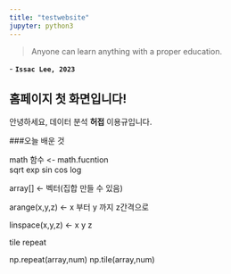 ```yaml
---
title: "testwebsite"
jupyter: python3
---
```


> Anyone can learn anything with a proper education.

\- **`Issac Lee, 2023`**



## 홈페이지 첫 화면입니다!

안녕하세요, 데이터 분석 **허접** 이용규입니다.

###오늘 배운 것 

math 함수 <- math.fucntion            
sqrt
exp
sin
cos
log


array[] <- 벡터(집합 만들 수 있음)

arange(x,y,z) <- x 부터 y 까지 z간격으로 


linspace(x,y,z) <- x y z

tile repeat

np.repeat(array,num)
np.tile(array,num)


